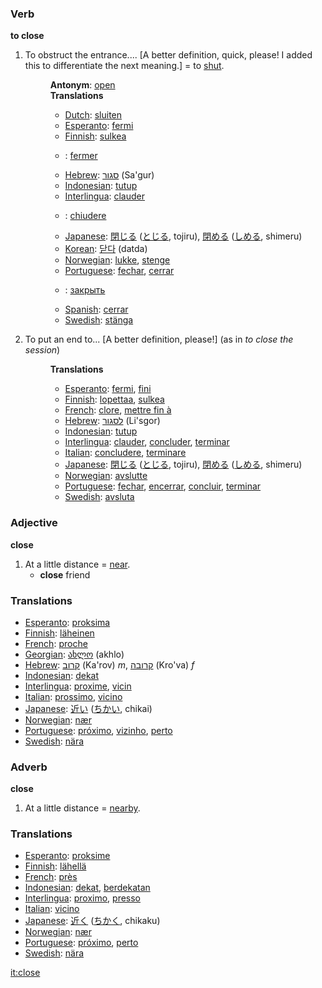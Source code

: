 === Verb ===
'''to close'''

#To obstruct the entrance.... [A better definition, quick, please! I added this to differentiate the next meaning.] = to [[shut]].
#:'''Antonym''': [[open]]
#:'''Translations'''
#:*[[Dutch]]: [[sluiten]]
#:*[[Esperanto]]: [[fermi]]
#:*[[Finnish]]: [[sulkea]]
#:*{{fr}}: [[fermer]]
#:*[[Hebrew]]: [[סגור]] (Sa'gur)
#:*[[Indonesian]]: [[tutup]]
#:*[[Interlingua]]: [[clauder]]
#:*{{it}}: [[chiudere]]
#:*[[Japanese]]: [[閉じる]] ([[とじる]], tojiru), [[閉める]] ([[しめる]], shimeru)
#:*[[Korean]]: [[닫다]] (datda)
#:*[[Norwegian]]: [[lukke]], [[stenge]]
#:*[[Portuguese]]: [[fechar]], [[cerrar]]
#:*{{ru}}: [[закрыть]]
#:*[[Spanish]]: [[cerrar]]
#:*[[Swedish]]: [[stänga]]
#To put an end to... [A better definition, please!] (as in ''to close the session'')
#:'''Translations'''
#:*[[Esperanto]]: [[fermi]], [[fini]]
#:*[[Finnish]]: [[lopettaa]], [[sulkea]]
#:*[[French]]: [[clore]], [[mettre fin à]]
#:*[[Hebrew]]: [[לסגור]] (Li'sgor)
#:*[[Indonesian]]: [[tutup]]
#:*[[Interlingua]]: [[clauder]], [[concluder]], [[terminar]]
#:*[[Italian]]: [[concludere]], [[terminare]]
#:*[[Japanese]]: [[閉じる]] ([[とじる]], tojiru), [[閉める]] ([[しめる]], shimeru)
#:*[[Norwegian]]: [[avslutte]]
#:*[[Portuguese]]: [[fechar]], [[encerrar]], [[concluir]], [[terminar]]
#:*[[Swedish]]: [[avsluta]]

=== Adjective ===
'''close'''

#At a little distance = [[near]].
#* '''close''' friend

=== Translations ===
*[[Esperanto]]: [[proksima]]
*[[Finnish]]: [[läheinen]]
*[[French]]: [[proche]]
*[[Georgian]]: [[ახლო]] (akhlo)
*[[Hebrew]]: [[קרוב]] (Ka'rov) ''m'', [[קרובה]] (Kro'va) ''f''
*[[Indonesian]]: [[dekat]]
*[[Interlingua]]: [[proxime]], [[vicin]]
*[[Italian]]: [[prossimo]], [[vicino]]
*[[Japanese]]: [[近い]] ([[ちかい]], chikai)
*[[Norwegian]]: [[nær]]
*[[Portuguese]]: [[próximo]], [[vizinho]], [[perto]]
*[[Swedish]]: [[nära]]

=== Adverb ===
'''close'''

#At a little distance = [[nearby]].

=== Translations ===
*[[Esperanto]]: [[proksime]]
*[[Finnish]]: [[lähellä]]
*[[French]]: [[près]]
*[[Indonesian]]: [[dekat]], [[dekat|berdekatan]]
*[[Interlingua]]: [[proximo]], [[presso]]
*[[Italian]]: [[vicino]]
*[[Japanese]]: [[近く]] ([[ちかく]], chikaku)
*[[Norwegian]]: [[nær]]
*[[Portuguese]]: [[próximo]], [[perto]]
*[[Swedish]]: [[nära]]

[[it:close]]